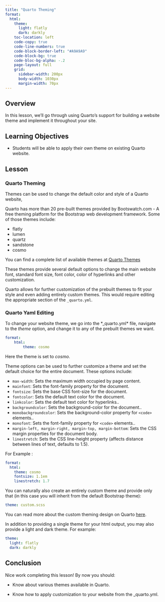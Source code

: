 ---
title: "Quarto Theming"
format:
  html:
    theme:
      light: flatly
      dark: darkly
    toc-location: left
    code-copy: true
    code-line-numbers: true
    code-block-border-left: "#A9A9A9"
    code-block-bg: true
    code-bloc-bg-alpha: -.2
    page-layout: full
    grid:
      sidebar-width: 200px
      body-width: 1030px
      margin-width: 70px
---

## Overview

In this lesson, we'll go through using Quarto's support for building a website theme and implement it throughout your site.


## Learning Objectives

-   Students will be able to apply their own theme on existing Quarto website.

## Lesson


### Quarto Theming

Themes can be used to change the default color and style of a Quarto website,

Quarto has more than 20 pre-built themes provided by Bootswatch.com - A free theming platform for the Bootstrap web development framework. Some of those themes include:

* flatly
* lumen
* quartz
* sandstone
* cosmo

You can find a complete list of available themes at [Quarto Themes](https://quarto.org/docs/output-formats/html-themes.html)

These themes provide several default options to change the main website font, standard font size, font color, color of hyperlinks and other customization.

Quarto allows for further customization of the prebuilt themes to fit your style and even adding entirely custom themes. This would require editing the appropriate section of the ```_quarto.yml```.


### Quarto Yaml Editing

To change your website theme, we go into the *_quarto.yml* file, navigate to the *theme* option, and change it to any of the prebuilt themes we want.
``` yaml
format:
    html:
        theme: cosmo
```
Here the theme is set to *cosmo*.


Theme options can be used to further customize a theme and set the default choice for the entire document. These options include:

* ```max-width```: Sets the maximum width occupied by page content. 
* ```mainfont```: Sets the font-family property for the document.
* ```fontsize```: Sets the base CSS font-size for the document.
* ```fontcolor```: Sets the default text color for the document. 
* ```linkcolor```: 	Sets the default text color for hyperlinks.. 
* ```backgroundcolor```: Sets the background-color for the document.. 
* ```monobackgroundcolor```: Sets the background-color property for ```<code>``` elements.. 
* ```monofont```: Sets the font-family property for ```<code>``` elements.. 
* ```margin-left, margin-right, margin-top, margin-bottom```: Sets the CSS margin properties for the document body.
* ```linestretch```: Sets the CSS line-height property (affects distance between lines of text, defaults to 1.5).

For Example :

``` yaml
format:
  html: 
    theme: cosmo
    fontsize: 1.1em
    linestretch: 1.7
```

You can naturally also create an entirely custom theme and provide only that (in this case you will inherit from the default Bootstrap theme):

``` yaml
theme: custom.scss
```
You can read more about the custom theming design on Quarto [here](https://quarto.org/docs/output-formats/html-themes-more.html).

In addition to providing a single theme for your html output, you may also provide a light and dark theme. For example:

``` yaml
theme:
  light: flatly
  dark: darkly
```


## Conclusion

Nice work completing this lesson! By now you should:

-  Know about various themes available in Quarto.

-  Know how to apply customization to your website from the _quarto.yml.



